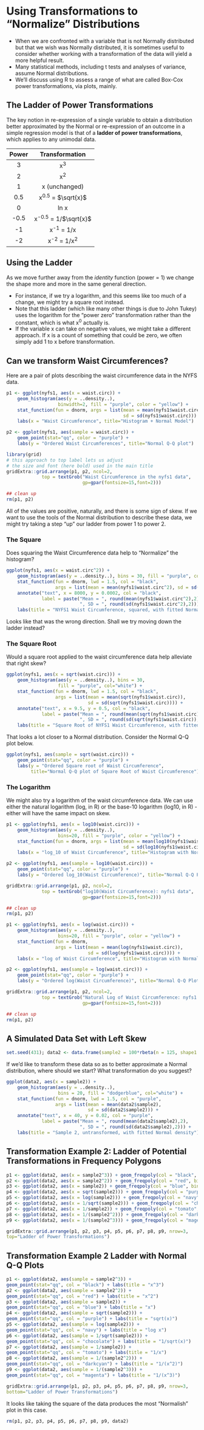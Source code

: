 # Using Transformations to "Normalize" Distributions

- When we are confronted with a variable that is not Normally distributed but that we wish was Normally distributed, it is sometimes useful to consider whether working with a transformation of the data will yield a more helpful result. 
- Many statistical methods, including t tests and analyses of variance, assume Normal distributions. 
- We'll discuss using R to assess a range of what are called Box-Cox power transformations, via plots, mainly. 

## The Ladder of Power Transformations

The key notion in re-expression of a single variable to obtain a distribution better approximated by the Normal or re-expression of an outcome in a simple regression model is that of a **ladder of power transformations**, which applies to any unimodal data. 

Power | Transformation
:-----: | :----------:
3 | x^3^
2 | x^2^
1 | x (unchanged)
0.5 | x^0.5^ = $\sqrt{x}$
0 | ln x
-0.5 | x^-0.5^ = 1/$\sqrt{x}$
-1 | x^-1^ = 1/x
-2 | x^-2^ = 1/x^2^

## Using the Ladder

As we move further away from the *identity* function (power = 1) we change the shape more and more in the same general direction. 

- For instance, if we try a logarithm, and this seems like too much of a change, we might try a square root instead. 
- Note that this ladder (which like many other things is due to John Tukey) uses the logarithm for the "power zero" transformation rather than the constant, which is what x^0^ actually is. 
- If the variable x can take on negative values, we might take a different approach. If x is a count of something that could be zero, we often simply add 1 to x before transformation. 

## Can we transform Waist Circumferences?

Here are a pair of plots describing the waist circumference data in the NYFS data. 

```r
p1 <- ggplot(nyfs1, aes(x = waist.circ)) +
    geom_histogram(aes(y = ..density..), 
                   binwidth=2, fill = "purple", color = "yellow") + 
    stat_function(fun = dnorm, args = list(mean = mean(nyfs1$waist.circ), 
                                           sd = sd(nyfs1$waist.circ))) +
    labs(x = "Waist Circumference", title="Histogram + Normal Model")

p2 <- ggplot(nyfs1, aes(sample = waist.circ)) +
    geom_point(stat="qq", color = "purple") + 
    labs(y = "Ordered Waist Circumferences", title="Normal Q-Q plot")

library(grid)
# this approach to top label lets us adjust 
# the size and font (here bold) used in the main title
gridExtra::grid.arrange(p1, p2, ncol=2, 
             top = textGrob("Waist Circumference in the nyfs1 data", 
                            gp=gpar(fontsize=15,font=2)))

## clean up
rm(p1, p2)
```

All of the values are positive, naturally, and there is some sign of skew. If we want to use the tools of the Normal distribution to describe these data, we might try taking a step "up" our ladder from power 1 to power 2.

### The Square

Does squaring the Waist Circumference data help to "Normalize" the histogram?

```r
ggplot(nyfs1, aes(x = waist.circ^2)) +
    geom_histogram(aes(y = ..density..), bins = 30, fill = "purple", col="white") + 
    stat_function(fun = dnorm, lwd = 1.5, col = "black",
                  args = list(mean = mean(nyfs1$waist.circ^2), sd = sd(nyfs1$waist.circ^2))) +
    annotate("text", x = 8000, y = 0.0002, col = "black",
             label = paste("Mean = ", round(mean(nyfs1$waist.circ^2),2),
                           ", SD = ", round(sd(nyfs1$waist.circ^2),2))) +
    labs(title = "NYFS1 Waist Circumference, squared, with fitted Normal density")
```

Looks like that was the wrong direction. Shall we try moving down the ladder instead? 

### The Square Root

Would a square root applied to the waist circumference data help alleviate that right skew?

```r
ggplot(nyfs1, aes(x = sqrt(waist.circ))) +
    geom_histogram(aes(y = ..density..), bins = 30, 
                   fill = "purple", col="white") + 
    stat_function(fun = dnorm, lwd = 1.5, col = "black",
                  args = list(mean = mean(sqrt(nyfs1$waist.circ)), 
                              sd = sd(sqrt(nyfs1$waist.circ)))) +
    annotate("text", x = 9.5, y = 0.5, col = "black",
             label = paste("Mean = ", round(mean(sqrt(nyfs1$waist.circ)),2),
                           ", SD = ", round(sd(sqrt(nyfs1$waist.circ)),2))) +
    labs(title = "Square Root of NYFS1 Waist Circumference, with fitted Normal density")
```

That looks a lot closer to a Normal distribution. Consider the Normal Q-Q plot below.

```r
ggplot(nyfs1, aes(sample = sqrt(waist.circ))) +
    geom_point(stat="qq", color = "purple") + 
    labs(y = "Ordered Square root of Waist Circumference", 
         title="Normal Q-Q plot of Square Root of Waist Circumference")
```

### The Logarithm

We might also try a logarithm of the waist circumference data. We can use either the natural logarithm (log, in R) or the base-10 logarithm (log10, in R) - either will have the same impact on skew.

```r
p1 <- ggplot(nyfs1, aes(x = log10(waist.circ))) +
    geom_histogram(aes(y = ..density..), 
                   bins=20, fill = "purple", color = "yellow") + 
    stat_function(fun = dnorm, args = list(mean = mean(log10(nyfs1$waist.circ)), 
                                           sd = sd(log10(nyfs1$waist.circ)))) +
    labs(x = "log_10 of Waist Circumference", title="Histogram with Normal Density")

p2 <- ggplot(nyfs1, aes(sample = log10(waist.circ))) +
    geom_point(stat="qq", color = "purple") + 
    labs(y = "Ordered log_10(Waist Circumference)", title="Normal Q-Q Plot")

gridExtra::grid.arrange(p1, p2, ncol=2, 
             top = textGrob("log10(Waist Circumference): nyfs1 data", 
                            gp=gpar(fontsize=15,font=2)))

## clean up
rm(p1, p2)
```


```r
p1 <- ggplot(nyfs1, aes(x = log(waist.circ))) +
    geom_histogram(aes(y = ..density..), 
                   bins=20, fill = "purple", color = "yellow") + 
    stat_function(fun = dnorm, 
                  args = list(mean = mean(log(nyfs1$waist.circ)), 
                              sd = sd(log(nyfs1$waist.circ)))) +
    labs(x = "log of Waist Circumference", title="Histogram with Normal Density")

p2 <- ggplot(nyfs1, aes(sample = log(waist.circ))) +
    geom_point(stat="qq", color = "purple") + 
    labs(y = "Ordered log(Waist Circumference)", title="Normal Q-Q Plot")

gridExtra::grid.arrange(p1, p2, ncol=2, 
             top = textGrob("Natural Log of Waist Circumference: nyfs1 data", 
                            gp=gpar(fontsize=15,font=2)))

## clean up
rm(p1, p2)
```

## A Simulated Data Set with Left Skew

```r
set.seed(431); data2 <- data.frame(sample2 = 100*rbeta(n = 125, shape1 = 5, shape2 = 2))
```

If we'd like to transform these data so as to better approximate a Normal distribution, where should we start? What transformation do you suggest?

```r
ggplot(data2, aes(x = sample2)) +
    geom_histogram(aes(y = ..density..), 
                   bins = 20, fill = "dodgerblue", col="white") + 
    stat_function(fun = dnorm, lwd = 1.5, col = "purple",
                  args = list(mean = mean(data2$sample2), 
                              sd = sd(data2$sample2))) +
    annotate("text", x = 40, y = 0.02, col = "purple",
             label = paste("Mean = ", round(mean(data2$sample2),2),
                           ", SD = ", round(sd(data2$sample2),2))) +
    labs(title = "Sample 2, untransformed, with fitted Normal density")
```


## Transformation Example 2: Ladder of Potential Transformations in Frequency Polygons

```r
p1 <- ggplot(data2, aes(x = sample2^3)) + geom_freqpoly(col = "black", bins = 20)
p2 <- ggplot(data2, aes(x = sample2^2)) + geom_freqpoly(col = "red", bins = 20)
p3 <- ggplot(data2, aes(x = sample2)) + geom_freqpoly(col = "blue", bins = 20)
p4 <- ggplot(data2, aes(x = sqrt(sample2))) + geom_freqpoly(col = "purple", bins = 20)
p5 <- ggplot(data2, aes(x = log(sample2))) + geom_freqpoly(col = "navy", bins = 20)
p6 <- ggplot(data2, aes(x = 1/sqrt(sample2))) + geom_freqpoly(col = "chocolate", bins = 20)
p7 <- ggplot(data2, aes(x = 1/sample2)) + geom_freqpoly(col = "tomato", bins = 20)
p8 <- ggplot(data2, aes(x = 1/(sample2^2))) + geom_freqpoly(col = "darkcyan", bins = 20)
p9 <- ggplot(data2, aes(x = 1/(sample2^3))) + geom_freqpoly(col = "magenta", bins = 20)

gridExtra::grid.arrange(p1, p2, p3, p4, p5, p6, p7, p8, p9, nrow=3, 
top="Ladder of Power Transformations")
```



## Transformation Example 2 Ladder with Normal Q-Q Plots

```r
p1 <- ggplot(data2, aes(sample = sample2^3)) + 
geom_point(stat="qq", col = "black") + labs(title = "x^3")
p2 <- ggplot(data2, aes(sample = sample2^2)) + 
geom_point(stat="qq", col = "red") + labs(title = "x^2")
p3 <- ggplot(data2, aes(sample = sample2)) + 
geom_point(stat="qq", col = "blue") + labs(title = "x")
p4 <- ggplot(data2, aes(sample = sqrt(sample2))) + 
geom_point(stat="qq", col = "purple") + labs(title = "sqrt(x)")
p5 <- ggplot(data2, aes(sample = log(sample2))) + 
geom_point(stat="qq", col = "navy") + labs(title = "log x")
p6 <- ggplot(data2, aes(sample = 1/sqrt(sample2))) + 
geom_point(stat="qq", col = "chocolate") + labs(title = "1/sqrt(x)")
p7 <- ggplot(data2, aes(sample = 1/sample2)) + 
geom_point(stat="qq", col = "tomato") + labs(title = "1/x")
p8 <- ggplot(data2, aes(sample = 1/(sample2^2))) + 
geom_point(stat="qq", col = "darkcyan") + labs(title = "1/(x^2)")
p9 <- ggplot(data2, aes(sample = 1/(sample2^3))) + 
geom_point(stat="qq", col = "magenta") + labs(title = "1/(x^3)")

gridExtra::grid.arrange(p1, p2, p3, p4, p5, p6, p7, p8, p9, nrow=3, 
bottom="Ladder of Power Transformations")
```

It looks like taking the square of the data produces the most "Normalish" plot in this case.

```r
rm(p1, p2, p3, p4, p5, p6, p7, p8, p9, data2)
```
